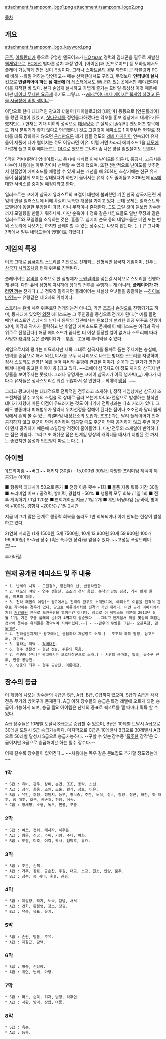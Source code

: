 attachment:/sampoom_logo1.png
attachment:/sampoom_logo2.png

[[목차]]
== 개요 ==
attachment:/sampoom_logo_keyword.png

{{{#!html
<iframe width="560" height="315" src="http://www.youtube.com/embed/G-XEGWhwwH4" frameborder="0" allowfullscreen></iframe>
}}}

[[군주]], [[아틀란티카]] 등으로 유명한 엔도어즈가 [[HQ team]] 경력의 김태곤을 필두로 개발한 [[웹게임]]으로, [[PC]]에선 별다른 설치 과정 없이, [아이폰]과 [안드로이드] 등 모바일에서도 플레이 가능하게 만든 것이 특징이다. 그러나 [[스마트폰]]의 경우 화면이 큰 타블릿과 PC에 비해 --화질 저하는 당연하고-- 메뉴 선택란에서도 구리고, 무엇보다 '''인터넷에 실시간으로 연결되어야 하는 점 때문에''' [[더 테스터]]에서도 [[Wi-Fi]]가 있는곳에서만 해야겠다며 이를 지적한 바 있다. 본디 손쉽게 설치하고 가볍게 즐기는 모바일 특성상 이것 때문에 비싼 [[데이터 무제한 요금제]] 하기도 그렇고. --[[wiki:"이나후네 케이지" 웹게임 하려고 돈을 시궁창에 버릴 셈이냐]]--

여담으로 한때 대대적인 광고와 더불어 [디아블로3]의 [대항마] 등등으로 [언론플레이]를 했던 적[http://ruliweb.daum.net/news/view/MD20121018100506085.daum #]이 있었고, [[셧다운제]]를 정면돌파하겠다는 각오를 홍보 영상에서 내세우기도 했지만(…) 현재는 기대 이하의 성적으로 [[데꿀멍]]중.[* 실제로 [꿀위키] 엔도어즈 항목에도 회사 분위기가 좋지 않다고 언급됐다.] 것도 그럴것이 에피소드 1 이후부터 [[현질]]로 장비를 대폭 강화하지 않으면 [[근성]]만으론 깨기 힘들 정도의 [[레벨 디자인]]이 연속되어 유저들이 제풀에 나가 떨어지는 것도 이유라면 이유. 이럴 거면 차라리 에피소드 1을 [[데모]]에 가깝게 풀고 이후 에피소드는 [[DLC]]로 했으면 그나마 좀 나은 평을 얻었을지도 모른다.

5막인 적벽대전이 업데이트되고 동시에 패치로 인해 난이도를 입문서, 중급서, 고급서를 나누어 처음에는 아무 장이나 선택할 수 있게 했으며, 또한 전반적으로 난이도를 낮추면서 현질없이 에피소드를 체험할 수 있게 되는 개선을 해 2014년 초창기에는 신규 유저들이 심심찮게 보이는 상태였다가 하반기 들어서는 유저 수도 줄어들고 2016년에 [[ios]]에 대한 서비스를 중지될 예정이라고 한다.


일러스트는 코에이 삼국지 일러스트의 표절이 태반에 불과했던 기존 한국 삼국지관련 게임의 인물 일러스트에 비해 확실히 독특한 개성을 가지고 있다. 근데 문제는 일러스트와 모델링이 동일한 무장들이 가끔, 아니 무척이나 존재한다. 그도 그럴 것이 듣보잡 장수들까지 모델링을 만들기 뭐하니까. 다만 순욱이나 정욱 같은 네임드들도 일반 무장과 같은 일러스트와 모델링을 소유하는 것은, 흠좀무. 심지어 순욱 등의 네임드들은 메인 또는 번외 스토리에 나오기는 하지만 플레이할 수 있는 장수로는 나오지 않는다. (...) [* 그나마 7막에서 일부 네임드들이 업데이트 되었다.]

== 게임의 특징 ==
이름 그대로 [[삼국지]]의 스토리를 기반으로 전개되는 전형적인 삼국지 게임이며, 전투는 [[삼국지 시리즈]]처럼 턴제 위주로 진행된다.

플레이어는 [[유비]]를 주축으로 한 삼형제가 [[도원결의]]를 맺는걸 시작으로 스토리를 진행하게 된다. 다만 유비 삼형제 지시하에 당대의 전투를 수행하는 게 아니라, '''플레이어가 [[까라면 까]]는''' 전개다.(…) 정확히 말하자면 플레이어는 사실상 유닛들을 총괄하는 --[[하이브 마인드]]-- 유령같은 제 3자의 위치이다.

스토리는 [[유비]] 세력 위주로만 전개되는건 아니고, 가끔 [[조조]]나 [[손권]]으로 진행되기도 하며, 동시대에 있었던 [[외전]] 에피소드는 그 주인공을 중심으로 전개가 된다.[* 예를 들면 메인 퀘스트인 십상시의 난이나 동탁의 집권에서는 듣보잡에 불과한 민공 위주로 진행이 되며, 이각과 곽사가 몰락하고 난 후일담 에피소드도 존재해 이 에피소드는 이각과 곽사 위주로 진행된다!] 해당 에피소드가 끝나면 더 이상 등장할 일이 없거나 스토리에 따라 사망한 [[캐릭터]] 등은 플레이어가 --[[부활]]--고용해 부려먹을 수 있다.

게임으로서의 평가는 미묘하지만 제목 그대로 삼국지를 통째로 품는 주제에는 충실해, 연의를 중심으로 해서 외전, 야사를 모두 시나리오로 나오는 방대한 스토리를 자랑하며, 정사 스토리도 반영[* 예를 들어 유비와 유평에 관련된 이야기. 순욱과 그 일가가 영천을 빠져나올때 충고한 이야기 등.]되고 있다. ~~코에이 삼국지도 이 정도 까지의 삼국지 반영률을 보여주지는 못했다. 그러나 유명세는 코에이 삼국지가 아직 넘사벽([[...]]) 게다가 대다수 유저들은 정사스토리건 뭐건 귀찮아서 잘 안한다... 최대의 [[맹점]]...~~

그리고 광고에서는 대대적으로 전략적인 전투라고 소개하나, 정작 게임상에선 삼국지 조조전처럼 장수 고유의 스킬을 적 상대로 골라 쓰는게 아니라 랜덤으로 발생하는 형식인데다가 지형에 따른 이점이 두드러지는 것도 아니기에 전략성과는 다소 거리가 있다. 그래도 병종마다 피해범위가 달라서 위치선정을 잘해야 된다는 점이나 조조전과 달리 웹게임에서 흔히 볼 수 있는 리얼타임 내정요소의 도입과, 조조전과는 달리 플레이어가 먼저 공격하지 않고 우군이 먼저 공격하며 협공할 때도 주군이 먼저 공격하지 않고 주변 아군이 먼저 공격하기 때문에 스틸당할 걱정이 줄어들었다. 다만 전투의 스케일이 빈약하다는 점은 아쉽다. 그리고 또 아쉬운 점은 인게임 영상의 캐릭터들 대사가 더빙된 것 까지는 좋았지만 음성과 입모양이 따로 논다.(...) 

== 아이템 ==
1)프리미엄 ~~버그~~ 패키지 (30일) - 15,000원  30일간 다양한 프리미엄 혜택이 제공되는 아이템

■ 행동력 최대치가 50으로 증가
■ 전장 이용 횟수 +1회
■ 물품 자동 획득 기간 30일
■ 프리미엄 버프 / 공격력, 방어력, 경험치 +50%
■ 행동력 모두 회복 / 1일 1회
■ 전투 계속하기 / 1일 120분
■ 연회개최권 지급 / 1일 2개
■ 개인 버닝타임 (공격력, 방어력 +100%, 경험치 +200%) / 1일 2시간

지금 버그가 많은 관계로 행동력 회복을 눌러도 1만 회복되거나 아예 안되는 현상이 발생하고 있다.

2)연회 게최권 (1개 1500원, 5개 7500원, 10개 13,900원 50개 59,900원 100개 99,900원)
S~A급 장수 (혹은 폭주한 장각)을 얻을수 있다. ~~고성능 폭장브레이크!~~

추가바람.

== 현재 공개된 에피소드 및 주 내용 ==
 * 1. 난세의 시작 - 도원결의, 황건적의 난, 반동탁연합.
 * 2. 여포의 야망 - 연주 쟁탈전, 조조의 천자 옹립, 손책의 강동 평정, 가짜 황제 원술, 여포의 최후.
 * 3. 천하 패권의 야망[* 광고에서는 진격의 관우로 소개했기에, 에피소드 이름을 진격의 관우로 착각하는 경우가 있다. 참고로 이름에서처럼 [[진격의 거인]] 패러디. 다만 공개 이미지에서처럼 [[거인]]화된 관우로 오관육참을 벌이는건 아니다. 참고로 이 에피소드 덕분에 2013년 6월 11일 기준 구글 플레이 순위가 '''4위'''까지 상승했다. --그리고 인게임서 적을 몇십씩 패잡는것밖에 못해본 유저들은 경악하여 지워버렸다.--] - --[[관우]]의 [[무쌍]]을 그린-- 오관육참, [[관도대전]].
 * 4. 천하삼분지계[* 광고에서는 응답하라 제갈량로 소개.] - 조조의 하북 평정, 삼고초려, 장판파.
 * 5. 불타는 적벽 - [[적벽대전]].
 * 6. 형주 쟁탈전 - 형남 정벌, 주유의 죽음.
 * 7. 한중왕 유비[* 광고에서는 오호대장군으로 소개.] - 서량의 금마초, 입촉, 유수구 전투, 한중 공방전.
 * 8. 영웅의 최후 - 형주 공방전, [[이릉대전]].

== 장수의 등급 ==
이 게임에 나오는 장수들의 등급은 S급, A급, B급, C급까지 있으며, S급과 A급은 각각 전용 무기와 방어구가 존재한다. A급 이하 장수들의 승급은 특정 레벨에 오르게 되면 승급이 가능하게 되며, 승급 필요 아이템은 난세의 증표로 퀘스트를 깰 때마다 획득 할 수 있다. 

A급 장수들은 10레벨 도달시 S급으로 승급할 수 있으며, B급은 10레벨 도달시 A급으로 30레벨 도달시 S급 승급가능하다. 마지막으로 C급은 10레벨시 B급으로 30레벨시 A급으로 50레벨 달성시 S급으로 승급가능하다. --구할 수 있는 장수중 '[[폭주]]한 장각'은 C급이지만 S급으로 승급해야만 하는 필수 장수다.--

어째 갈수록 장수들이 없어진다... ~~처음에는 독우 같은 듣보잡도 추가할 정도였는데~~

=== 1막 ===
 * S급 : 유비, 관우, 장비, 손견, 조조, 동탁, 초선.
 * A급 : 장각, 화웅, 조인, 조홍, 황개, 정보, 이유.
 * B급 : 유언, 추정, 정원지, 등무, 황보숭, 주준, 노식, 장보, 장량, 장균, 하진, 하 태후, 동 태후, 조무, 공손월, 한당, 이숙.
 * C급 : 장세평, 소쌍, 독우, 민공, 포충.

=== 2막 ===
 * S급 : 여포, 전위, 태사자, 하후돈.
 * A급 : 왕윤, 진궁, 추씨, 기령, 주태, 여화.
 * B급 : 도겸, 미축, 이각, 곽사, 엄백호, 유요.

=== 3막 ===
 * S급 : 조운, 손책.
 * A급 : 가후, 장료, 공손찬, 우길, 대교, 소교, 원소, 안량, 문추.
 * B급 : 장수, 동 귀비, 원술, 관평.

=== 4막 ===
 * S급 : 제갈량, 곽가, 노숙, 감녕, 서서.
 * A급 : 견희, 황월영, 장소, 장굉.
 * B급 : 유봉, 유표, 유기.

=== 5막 ===
 * S급 : 손권, 방통, 주유.
 * A급 : 제갈근, 감택.

=== 6막 ===
 * S급 : 황충, 손상향.
 * A급 : 위연, 번씨, 마량.

=== 7막 ===
 * S급 : 마초, 순욱, 허저, 법정, 하후연.
 * A급 : 서황, 방덕, 장합, 여몽.

=== 8막 ===
 * S급 : 육손.
 * A급 : 능통.
